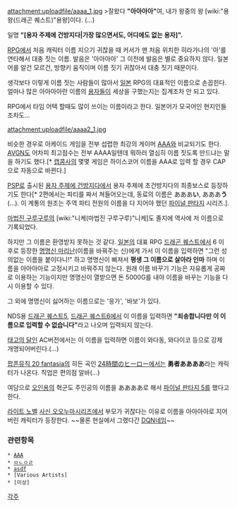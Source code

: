 attachment:uploadfile/aaaa_1.jpg
>잘왔다 '''"아아아아"'''여, 내가 왕중의 왕 [wiki:"용왕(드래곤 퀘스트)"용왕]이다.
(…)

일명 '''"[용자 주제에 건방지다|가장 많으면서도, 어디에도 없는 용자]".'''

[[RPG]]에서 처음 캐릭터 이름 지으기 귀찮을 때 커서가 맨 처음 위치한 히라가나의 '아'를 연타해서 대충 짓는 이름. 발음은 '아아아아' 그 이전에 발음은 별로 중요하지 않다. 일본어를 알건 모르건, 방향키 움직이며 이름 짓기 귀찮아서 대충 짓기 때문이다.

생각보다 이렇게 이름 짓는 사람들이 많아서 [[일본]] RPG의 대표적인 이름으로 손꼽힌다. 얼마나 많은 아아아아란 이름의 [[용자]]들이 세상을 구했는지는 집계조차 안 되고 있다.

RPG에서 타임 어택 할때도 많이 쓰이는 이름이라고 한다. 일본어가 모국어인 현지인들 조차도...

attachment:uploadfile/aaaa2_1.jpg

비슷한 경우로 아케이드 게임을 전부 섭렵한 최강의 게이머 [[AAA]]와 비교되기도 한다. [[AVGN]]도 어차피 최고점수는 전부 AAAA일텐데 뭐하러 열심히 이름 짓도록 만드냐는 말을 하기도 했다.[* [[캡콤]]사의 몇몇 게임은 하이스코어 이름을 AAA로 입력 할 경우 CAP으로 자동으로 바뀐다.]

[[PSP]]로 출시된 [[용자 주제에 건방지다]]에서 용자 주제에 초건방지다의 최종보스로 등장하기도 한다[* 2편에서는 파티를 짜서 쳐들어오는데, 동료의 이름은 あああ'''い''', あああ'''う'''(...). 이 계통의 원조는 주역 파티 전원의 이름을 다 지어야 했던 [[파이널 판타지]] 시리즈.].

[[마법진 구루구루]]의 [wiki:"니케(마법진 구루구루)"니케]도 졸지에 역사에 저 이름으로 기록되었다.

하지만 그 이름은 환영받지 못하는 것 같다. [[일본]]의 대표 RPG [[드래곤 퀘스트]]에서 6 이후로 등장한 [[명명신 마리난]](이름을 바꿔주는 신)에게 가서 이 이름을 입력하면 "그런 성의없는 이름을 붙이다니!" 하고 명명신이 삐져서 '''평생 그 이름으로 살아라 인마''' 하며 이름을 아아아아로 고정시키고 바꿔주지 않는다. 원래 이름 바꾸기 기능은 자유롭게 공짜로 이용하는 기능이지만 명명신이 열받으면 돈 5000G를 내야 이름을 바꾸는 기능을 다시 이용할 수 있다.

그 외에 명명신이 싫어하는 이름으로는 '응가', '바보'가 있다.

NDS용 [[드래곤 퀘스트5]], [[드래곤 퀘스트6]]에서 이 이름을 입력하면 '''"죄송합니다만 이 이름으로 입력할 수 없습니다"'''라고 나오며 입력되지 않는다.

[[태고의 달인]] AC버전에서는 이 이름을 입력하면 이름이 와다동, 와다이코 등으로 강제 개명되어버린다.(...)

[[팝픈뮤직 20 fantasia]]의 히든 곡인 [[24時間のヒーロー]]에서는 '''勇者ああああ'''라는 캐릭터가 나온다. 직업은 편의점 알바(…)

여담으로 [[오인용]]의 혁군도 주인공의 이름을 ああああ로 해서 [[파이널 판타지 5]]를 했다고 한다.

[[라이트 노벨]] [[사신 오오누마]]시리즈에서 부모가 귀찮다는 이유로 이름을 아아아아로 지어버린 캐릭터가 등장한다. ~~물론 현실에서 그랬다간 [[DQN네임]]~~

=== 관련항목 ===
 * [[AAA]]
 * [[ㅁㄴㅇㄹ]]
 * [[asdf]]
 * [Various Artists]
 * [미상]

[[각주]]
